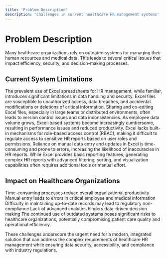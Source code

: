 ```yaml
---
title: 'Problem Description'
description: 'Challenges in current healthcare HR management systems'
---
```


# Problem Description

Many healthcare organizations rely on outdated systems for managing their human resources and medical data. This leads to several critical issues that impact efficiency, security, and decision-making processes.

## Current System Limitations

<AccordionGroup>
    <Accordion title="Excel-based Management">
        The prevalent use of Excel spreadsheets for HR management, while familiar, introduces significant limitations in data handling and security.
    </Accordion>
    <Accordion title="Security Vulnerabilities">
        Excel files are susceptible to unauthorized access, data breaches, and accidental modifications or deletions of critical information.
    </Accordion>
    <Accordion title="Limited Collaboration">
        Sharing and co-editing Excel files, especially in large teams or distributed environments, often leads to version control issues and data inconsistencies.
    </Accordion>
    <Accordion title="Scalability Issues">
        As employee data volume grows, Excel-based systems become increasingly cumbersome, resulting in performance issues and reduced productivity.
    </Accordion>
    <Accordion title="Lack of Role-Based Access Control">
        Excel lacks built-in mechanisms for role-based access control (RBAC), making it difficult to regulate access to sensitive HR reports based on user roles and permissions.
    </Accordion>
    <Accordion title="Manual Data Entry and Updates">
        Reliance on manual data entry and updates in Excel is time-consuming and prone to errors, increasing the likelihood of inaccuracies in HR reports.
    </Accordion>
    <Accordion title="Limited Reporting Capabilities">
        While Excel provides basic reporting features, generating complex HR reports with advanced filtering, sorting, and visualization capabilities often requires additional tools or manual effort.
    </Accordion>
</AccordionGroup>

## Impact on Healthcare Organizations

<CardGroup cols={2}>
    <Card title="Inefficient Workflows" icon="clock">
        Time-consuming processes reduce overall organizational productivity
    </Card>
    <Card title="Data Inaccuracies" icon="triangle-exclamation">
        Manual entry leads to errors in critical employee and medical information
    </Card>
    <Card title="Compliance Risks" icon="scale-balanced">
        Difficulty in maintaining up-to-date records may lead to regulatory non-compliance
    </Card>
    <Card title="Limited Insights" icon="chart-line">
        Lack of advanced analytics hinders data-driven decision making
    </Card>
</CardGroup>

<Warning>
    The continued use of outdated systems poses significant risks to healthcare organizations, potentially compromising patient care quality and operational efficiency.
</Warning>

These challenges underscore the urgent need for a modern, integrated solution that can address the complex requirements of healthcare HR management while ensuring data security, accessibility, and compliance with industry regulations.